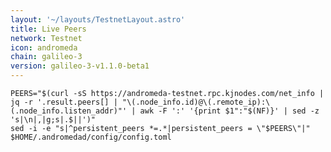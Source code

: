 ```yaml
---
layout: '~/layouts/TestnetLayout.astro'
title: Live Peers
network: Testnet
icon: andromeda
chain: galileo-3
version: galileo-3-v1.1.0-beta1
---
```

```
PEERS="$(curl -sS https://andromeda-testnet.rpc.kjnodes.com/net_info | jq -r '.result.peers[] | "\(.node_info.id)@\(.remote_ip):\(.node_info.listen_addr)"' | awk -F ':' '{print $1":"$(NF)}' | sed -z 's|\n|,|g;s|.$||')"
sed -i -e "s|^persistent_peers *=.*|persistent_peers = \"$PEERS\"|" $HOME/.andromedad/config/config.toml
```